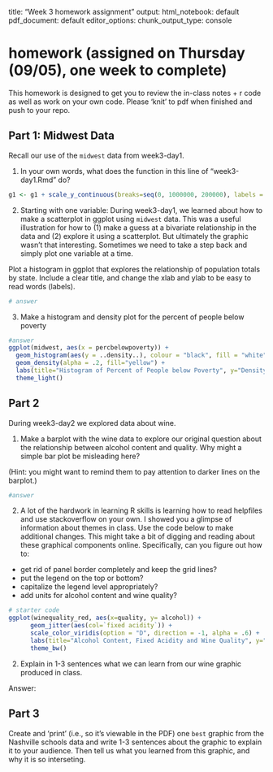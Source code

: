 title: "Week 3 homework assignment"
output:
  html_notebook: default
  pdf_document: default
editor_options:
  chunk_output_type: console
  
# homework (assigned on Thursday (09/05), one week to complete)

This homework is designed to get you to review the in-class notes + r code as well as work on your own code. Please 'knit' to pdf when finished and push to your repo.

## Part 1: Midwest Data

Recall our use of the `midwest` data from week3-day1. 

1. In your own words, what does the function in this line of "week3-day1.Rmd"  do?
```r
g1 <- g1 + scale_y_continuous(breaks=seq(0, 1000000, 200000), labels = function(x){paste0(x/1000, 'K')})
```

2. Starting with one variable: During week3-day1, we learned about how to make a scatterplot in ggplot using `midwest` data. This was a useful illustration for how to (1) make a guess at a bivariate relationship in the data and (2) explore it using a scatterplot. But ultimately the graphic wasn't that interesting. Sometimes we need to take a step back and simply plot one variable at a time. 

Plot a histogram in ggplot that explores the relationship of population totals by state. Include a clear title, and change the xlab and ylab to be easy to read words (labels).

```r
# answer 


```

3. Make a histogram and density plot for the percent of people below poverty

```r
#answer
ggplot(midwest, aes(x = percbelowpoverty)) +
  geom_histogram(aes(y = ..density..), colour = "black", fill = "white", binwidth = 1) +
  geom_density(alpha = .2, fill="yellow") +
  labs(title="Histogram of Percent of People below Poverty", y="Density", x="Percent of People below Poverty") +
  theme_light()
```


## Part 2

During week3-day2 we explored data about wine. 

1. Make a barplot with the wine data to explore our original question about the relationship between alcohol content and quality. Why might a simple bar plot be misleading here?

(Hint: you might want to remind them to pay attention to darker lines on the barplot.)

```r
#answer


```

2. A lot of the hardwork in learning R skills is learning how to read helpfiles and use stackoverflow on your own. I showed you a glimpse of information about themes in class. Use the code below to make additional changes. This might take a bit of digging and reading about these graphical components online. Specifically, can you figure out how to:

* get rid of panel border completely and keep the grid lines?
* put the legend on the top or bottom?
* capitalize the legend level appropriately?
* add units for alcohol content and wine quality?

```r
# starter code
ggplot(winequality_red, aes(x=quality, y= alcohol)) +
      geom_jitter(aes(col=`fixed acidity`)) +
      scale_color_viridis(option = "D", direction = -1, alpha = .6) +
      labs(title="Alcohol Content, Fixed Acidity and Wine Quality", y="Alcohol Content", x="Wine Quality")  +
      theme_bw()
```


2. Explain in 1-3 sentences what we can learn from our wine graphic produced in class.

Answer: 



## Part 3

Create and 'print' (i.e., so it's viewable in the PDF) one `best` graphic from the Nashville schools data and write 1-3 sentences about the graphic to explain it to your audience. Then tell us what you learned from this graphic, and why it is so interseting. 
